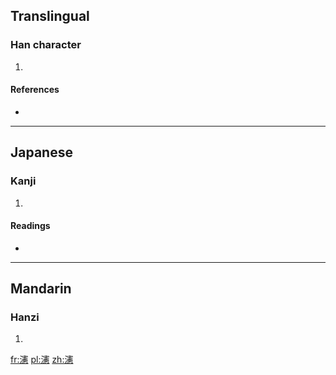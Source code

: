 ==Translingual==

===Han character===
{{Han char|rn=85|rad=水|as=16|sn=19|four=3313<sub>6</sub>|canj=水十手心 (EJQP)}}

# {{defn|Han|sort=水16}}

====References====
* {{Han ref|kx=0659.400|dkj=18644|hdz=31785.060|uh=7017|ud=28695|bh=F265|bd=62053}}

----

==Japanese==

===Kanji===
{{ja-kanji|grade=|rs=水16}}

# {{defn|lang=ja|sort=水16}}

====Readings====
* {{ja-readings|on=[[けん]] (ken), [[こん]] (kon)|kun=}}

----

==Mandarin==

===Hanzi===
{{cmn-hanzi|pin=[[xiàn]] ([[xian4]])|wg=hsien<sup>4</sup>}}

# {{defn|lang=cmn|sort=水16}}

[[fr:瀗]]
[[pl:瀗]]
[[zh:瀗]]